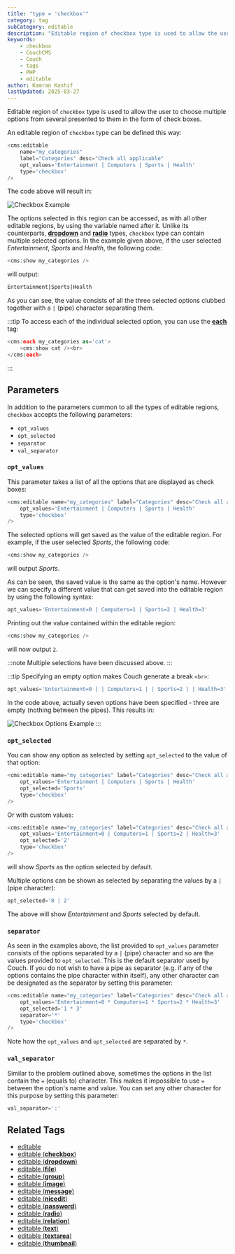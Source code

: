 ```yaml
---
title: "type = 'checkbox'"
category: tag
subCategory: editable
description: "Editable region of checkbox type is used to allow the user to choose multiple options from several presented to them in the form of check boxes."
keywords:
    - checkbox
    - CouchCMS
    - Couch
    - tags
    - PHP
    - editable
author: Kamran Kashif
lastUpdated: 2025-03-27
---
```


Editable region of `checkbox` type is used to allow the user to choose multiple options from several presented to them in the form of check boxes.

An editable region of `checkbox` type can be defined this way:

```php title="Basic Checkbox Example"
<cms:editable
    name="my_categories"
    label="Categories" desc="Check all applicable"
    opt_values='Entertainment | Computers | Sports | Health'
    type='checkbox'
/>
```

The code above will result in:

![Checkbox Example](../../../../assets/img/contents/editable-checkbox-1.gif)

The options selected in this region can be accessed, as with all other editable regions, by using the variable named after it.
Unlike its counterparts, [**dropdown**](../dropdown/) and [**radio**](../radio/) types, `checkbox` type can contain multiple selected options. In the example given above, if the user selected _Entertainment_, _Sports_ and _Health_, the following code:

```php title="Displaying Selected Values"
<cms:show my_categories />
```

will output:

```txt title="Output"
Entertainment|Sports|Health
```

As you can see, the value consists of all the three selected options clubbed together with a `|` (pipe) character separating them.

:::tip
To access each of the individual selected option, you can use the [**each**](../../each/) tag:

```php title="Iterating Through Selected Values"
<cms:each my_categories as='cat'>
    <cms:show cat /><br>
</cms:each>
```
:::

## Parameters

In addition to the parameters common to all the types of editable regions, `checkbox` accepts the following parameters:

- `opt_values`
- `opt_selected`
- `separator`
- `val_separator`

### `opt_values`

This parameter takes a list of all the options that are displayed as check boxes:

```php title="Setting Checkbox Options"
<cms:editable name="my_categories" label="Categories" desc="Check all applicable"
    opt_values='Entertainment | Computers | Sports | Health'
    type='checkbox'
/>
```

The selected options will get saved as the value of the editable region. For example, if the user selected _Sports_, the following code:

```php title="Displaying Single Selection"
<cms:show my_categories />
```

will output _Sports_.

As can be seen, the saved value is the same as the option's name. However we can specify a different value that can get saved into the editable region by using the following syntax:

```php title="Setting Custom Values"
opt_values='Entertainment=0 | Computers=1 | Sports=2 | Health=3'
```

Printing out the value contained within the editable region:

```php title="Displaying Custom Value"
<cms:show my_categories />
```

will now output `2`.

:::note
Multiple selections have been discussed above.
:::

:::tip
Specifying an empty option makes Couch generate a break `<br>`:

```php title="Adding Line Breaks"
opt_values='Entertainment=0 | | Computers=1 | | Sports=2 | | Health=3'
```

In the code above, actually seven options have been specified - three are empty (nothing between the pipes). This results in:

![Checkbox Options Example](../../../../assets/img/contents/editable-checkbox-2.gif)
:::

### `opt_selected`

You can show any option as selected by setting `opt_selected` to the value of that option:

```php title="Setting Default Selection"
<cms:editable name="my_categories" label="Categories" desc="Check all applicable"
    opt_values='Entertainment | Computers | Sports | Health'
    opt_selected='Sports'
    type='checkbox'
/>
```

Or with custom values:

```php title="Setting Default Selection with Custom Values"
<cms:editable name="my_categories" label="Categories" desc="Check all applicable"
    opt_values='Entertainment=0 | Computers=1 | Sports=2 | Health=3'
    opt_selected='2'
    type='checkbox'
/>
```

will show _Sports_ as the option selected by default.

Multiple options can be shown as selected by separating the values by a `|` (pipe character):

```php title="Setting Multiple Default Selections"
opt_selected='0 | 2'
```

The above will show _Entertainment_ and _Sports_ selected by default.

### `separator`

As seen in the examples above, the list provided to `opt_values` parameter consists of the options separated by a `|` (pipe) character and so are the values provided to `opt_selected`.
This is the default separator used by Couch. If you do not wish to have a pipe as separator (e.g. if any of the options contains the pipe character within itself), any other character can be designated as the separator by setting this parameter:

```php title="Using Custom Separator"
<cms:editable name="my_categories" label="Categories" desc="Check all applicable"
    opt_values='Entertainment=0 * Computers=1 * Sports=2 * Health=3'
    opt_selected='1 * 3'
    separator='*'
    type='checkbox'
/>
```

Note how the `opt_values` and `opt_selected` are separated by `*`.

### `val_separator`

Similar to the problem outlined above, sometimes the options in the list contain the `=` (equals to) character. This makes it impossible to use `=` between the option's name and value. You can set any other character for this purpose by setting this parameter:

```php title="Using Custom Value Separator"
val_separator=':'
```

## Related Tags

- [editable](../../editable/)
- [editable (**checkbox**)](../checkbox/)
- [editable (**dropdown**)](../dropdown/)
- [editable (**file**)](../file/)
- [editable (**group**)](../group/)
- [editable (**image**)](../image/)
- [editable (**message**)](../message/)
- [editable (**nicedit**)](../nicedit/)
- [editable (**password**)](../password/)
- [editable (**radio**)](../radio/)
- [editable (**relation**)](../relation/)
- [editable (**text**)](../text/)
- [editable (**textarea**)](../textarea/)
- [editable (**thumbnail**)](../thumbnail/)
